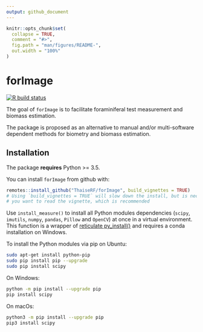 ---
output: github_document
---

<!-- README.md is generated from README.Rmd. Please edit that file -->

```{r setup, include = FALSE}
knitr::opts_chunk$set(
  collapse = TRUE,
  comment = "#>",
  fig.path = "man/figures/README-",
  out.width = "100%"
)
```

# forImage

<!-- badges: start -->
[![R build status](https://github.com/ThaiseRF/forImage/workflows/R-CMD-check/badge.svg)](https://github.com/ThaiseRF/forImage/actions)
<!-- badges: end -->


The goal of `forImage` is to facilitate foraminiferal test measurement and biomass estimation.

The package is proposed as an alternative to manual and/or multi-software dependent methods for biometry and biomass estimation.

## Installation

The package **requires** Python \>= 3.5.

You can install `forImage` from github with:

```{r installation, eval = FALSE}
remotes::install_github("ThaiseRF/forImage", build_vignettes = TRUE)
# Using `build_vignettes = TRUE` will slow down the install, but is necessary if 
# you want to read the vignette, which is recommended
```

Use `install_measure()` to install all Python modules dependencies (`scipy`, `imutils`, `numpy`, `pandas`, `Pillow` and `OpenCV`) at once in a virtual environment. This function is a wrapper of [reticulate py_install()](https://rstudio.github.io/reticulate/reference/py_install.html) and requires a conda installation on Windows.

To install the Python modules via pip on Ubuntu:

``` bash
sudo apt-get install python-pip
sudo pip install pip --upgrade
sudo pip install scipy

```

On Windows:

``` bash
python -m pip install --upgrade pip
pip install scipy

```

On macOs:

``` bash
python3 -m pip install --upgrade pip
pip3 install scipy

```
